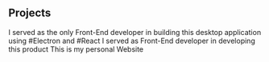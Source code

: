 ## Projects

<ProjectCard title="Light Of KP Astrology" link="http://bestkpastrologysoftware.com/" bg="linear-gradient(to right, #D4145A 0%, #FBB03B 100%)">
  I served as the only Front-End developer in building this desktop application using #Electron and #React
</ProjectCard>
<ProjectCard title="Accendo TalentPulse" link="https://accendo.com.my/products/" bg="linear-gradient(to right, #662D8C 0%, #ED1E79 100%)">
  I served as Front-End developer in developing this product
</ProjectCard>
<ProjectCard title="This Website" link="https://vijaypushkin.me" bg="linear-gradient(to right, #009245 0%, #FCEE21 100%)">
  This is my personal Website
</ProjectCard>
